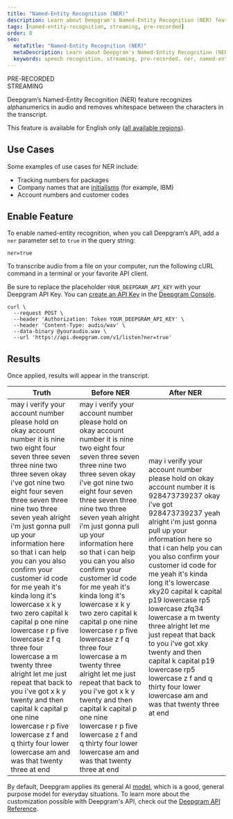 ---
title: "Named-Entity Recognition (NER)"
description: Learn about Deepgram's Named-Entity Recognition (NER) feature, which recognizes alphanumerics in audio and removes whitespace between the characters in the transcript.
tags: [named-entity-recognition, streaming, pre-recorded]
order: 8
seo:
  metaTitle: "Named-Entity Recognition (NER)"
  metaDescription: Learn about Deepgram's Named-Entity Recognition (NER) feature, which recognizes alphanumerics in audio and removes whitespace between the characters in the transcript.
  keywords: speech recognition, streaming, pre-recorded, ner, named-entity recognition, named entity, alphanumerics
---
<div class="badge">PRE-RECORDED</div>
<div class="badge">STREAMING</div>

Deepgram’s Named-Entity Recognition (NER) feature recognizes alphanumerics in audio and removes whitespace between the characters in the transcript.

<Alert type="warning">

This feature is available for English only ([all available regions](/documentation/features/language/#enable-feature)).

</Alert>

## Use Cases

Some examples of use cases for NER include:

* Tracking numbers for packages
* Company names that are [initialisms](/documentation/glossary/#I) (for example, IBM)
* Account numbers and customer codes

## Enable Feature

To enable named-entity recognition, when you call Deepgram’s API, add a `ner` parameter set to `true` in the query string:

`ner=true`

To transcribe audio from a file on your computer, run the following cURL command in a terminal or your favorite API client.

<Alert type="info">

Be sure to replace the placeholder `YOUR_DEEPGRAM_API_KEY` with your Deepgram API Key. You can [create an API Key](/documentation/getting-started/authentication/#create-an-api-key) in the [Deepgram Console](https://console.deepgram.com).

</Alert>

<CodeGroup title="curl">

<CodeBlock label="curl" active>

```curl
curl \
  --request POST \
  --header 'Authorization: Token YOUR_DEEPGRAM_API_KEY' \
  --header 'Content-Type: audio/wav' \
  --data-binary @youraudio.wav \
  --url 'https://api.deepgram.com/v1/listen?ner=true'
```

</CodeBlock>

</CodeGroup>

## Results

Once applied, results will appear in the transcript.


| Truth | Before NER | After NER |
|-------|------------------|-----------------|
| may i verify your account number please hold on okay account number it is nine two eight four seven three seven three nine two three seven okay i've got nine two eight four seven three seven three nine two three seven yeah alright i'm just gonna pull up your information here so that i can help you can you also confirm your customer id code for me yeah it's kinda long it's lowercase x k y two zero capital k capital p one nine lowercase r p five lowercase z f q three four lowercase a m twenty three alright let me just repeat that back to you i've got x k y twenty and then capital k capital p one nine lowercase r p five lowercase z f and q thirty four lower lowercase am and was that twenty three at end | may i verify your account number please hold on okay account number it is nine two eight four seven three seven three nine two three seven okay i've got nine two eight four seven three seven three nine two three seven yeah alright i'm just gonna pull up your information here so that i can help you can you also confirm your customer id code for me yeah it's kinda long it's lowercase x k y two zero capital k capital p one nine lowercase r p five lowercase z f q three four lowercase a m twenty three alright let me just repeat that back to you i've got x k y twenty and then capital k capital p one nine lowercase r p five lowercase z f and q thirty four lower lowercase am and was that twenty three at end | may i verify your account number please hold on okay account number it is 928473739237 okay i've got 928473739237 yeah alright i'm just gonna pull up your information here so that i can help you can you also confirm your customer id code for me yeah it's kinda long it's lowercase xky20 capital k capital p19 lowercase rp5 lowercase zfq34 lowercase a m twenty three alright let me just repeat that back to you i've got xky twenty and then capital k capital p19 lowercase rp5 lowercase z f and q thirty four lower lowercase am and was that twenty three at end |

<Alert type="info">

By default, Deepgram applies its general AI [model](/api-reference/#model-pr), which is a good, general purpose model for everyday situations. To learn more about the customization possible with Deepgram's API, check out the [Deepgram API Reference](/api-reference/).

</Alert>
